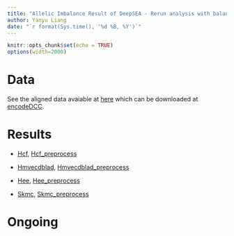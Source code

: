 ```yaml
---
title: "Allelic Imbalance Result of DeepSEA - Rerun analysis with balanced variants"
author: Yanyu Liang
date: "`r format(Sys.time(), '%d %B, %Y')`"
---
```


<style>
pre code, pre, code {
        white-space: pre !important;
        overflow-x: scroll !important;
        word-break: keep-all !important;
        word-wrap: initial !important;
    }
</style>

```r
knitr::opts_chunk$set(echo = TRUE)
options(width=2000)
```

# Data

See the aligned data avaiable at [here](https://github.com/liangyy/deep_variant/blob/code/deepsea_allelic_imbalance/data/files.csv) which can be downloaded at [encodeDCC](http://hgdownload.cse.ucsc.edu/goldenPath/hg19/encodeDCC/wgEncodeUwDgf/).

# Results

* [Hcf](https://rawgit.com/liangyy/deep_variant/code/deepsea_allelic_imbalance/report/wgEncodeUwDgfHcfAln.html), [Hcf_preprocess](https://rawgit.com/liangyy/deep_variant/code/deepsea_allelic_imbalance/report/wgEncodeUwDgfHcfAln.allele_freq.html)
* [Hmvecdblad](https://rawgit.com/liangyy/deep_variant/code/deepsea_allelic_imbalance/report/wgEncodeUwDgfHmvecdbladAln.html), [Hmvecdblad_preprocess](https://rawgit.com/liangyy/deep_variant/code/deepsea_allelic_imbalance/report/wgEncodeUwDgfHmvecdbladAln.allele_freq.html)

* [Hee](https://rawgit.com/liangyy/deep_variant/code/deepsea_allelic_imbalance/report/wgEncodeUwDgfHeeAln.main.html), [Hee_preprocess](https://rawgit.com/liangyy/deep_variant/code/deepsea_allelic_imbalance/report/wgEncodeUwDgfHeeAln.allele_freq.html)

* [Skmc](https://rawgit.com/liangyy/deep_variant/code/deepsea_allelic_imbalance/report/wgEncodeUwDgfSkmcAln.main.html), [Skmc_preprocess](https://rawgit.com/liangyy/deep_variant/code/deepsea_allelic_imbalance/report/wgEncodeUwDgfSkmcAln.allele_freq.html)

# Ongoing

